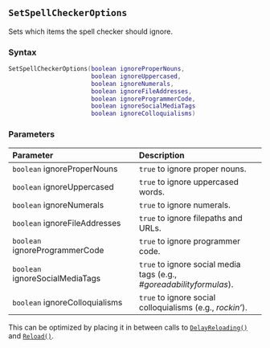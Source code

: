 ::: {.minipage data-latex="{\textwidth}"}
## `SetSpellCheckerOptions` {#standard-setspellcheckeroptions}

Sets which items the spell checker\index{spell checker} should ignore.

### Syntax {-}

``` .lua
SetSpellCheckerOptions(boolean ignoreProperNouns,
                       boolean ignoreUppercased,
                       boolean ignoreNumerals,
                       boolean ignoreFileAddresses,
                       boolean ignoreProgrammerCode,
                       boolean ignoreSocialMediaTags
                       boolean ignoreColloquialisms)
```

### Parameters {-}

**Parameter** | **Description**
| :-- | :-- |
| `boolean` ignoreProperNouns | `true` to ignore proper nouns. |
| `boolean` ignoreUppercased | `true` to ignore uppercased words. |
| `boolean` ignoreNumerals | `true` to ignore numerals. |
| `boolean` ignoreFileAddresses | `true` to ignore filepaths and URLs. |
| `boolean` ignoreProgrammerCode | `true` to ignore programmer code. |
| `boolean` ignoreSocialMediaTags | `true` to ignore social media tags (e.g., *#goreadabilityformulas*). |
| `boolean` ignoreColloquialisms | `true` to ignore social colloquialisms (e.g., *rockin'*). |

:::: {.tipsection data-latex=""}
This can be optimized by placing it in between calls to [`DelayReloading()`](#standard-delayreloading) and [`Reload()`](#standard-reload).
::::
:::
